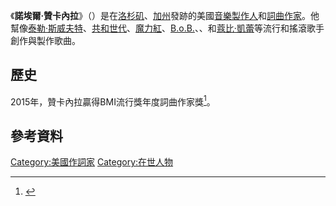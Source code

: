 {{NoteTA
|G1=Music
|G2=Show
}}
{{Infobox musical artist
| name = 諾埃爾·贊卡內拉
| image =
| birth_place = {{US}}[[科羅拉多州|科羅拉多州]][[丹佛|丹佛]]
| occupation = {{flatlist|
* [[音樂製作人|音樂製作人]]
* [[詞曲作家|詞曲作家]]
}}
| background = non_performing_personnel
| associated_acts = {{flatlist|
* [[共和世代|共和世代]]
* [[泰勒·斯威夫特|泰勒·斯威夫特]]
* [[魔力紅|魔力紅]]
* [[B.o.B|B.o.B.]]
* {{tsl|en|Gym Class Heroes|體育課英雄樂團}}
* {{tsl|en|Gavin DeGraw|蓋文·迪克羅}}
* [[蔻比·凱蕾|蔻比·凱蕾]]
}}
}}

《'''諾埃爾·贊卡內拉'''》（{{lang-en|Noel Zancanella}}）是在[[洛杉矶|洛杉矶]]、[[加利福尼亚州|加州]]發跡的美國[[音樂製作人|音樂製作人]]和[[詞曲作家|詞曲作家]]。他幫像[[泰勒·斯威夫特|泰勒·斯威夫特]]、[[共和世代|共和世代]]、[[魔力紅|魔力紅]]、[[B.o.B|B.o.B.]]、{{tsl|en|Gym Class Heroes|體育課英雄樂團}}、{{tsl|en|Gavin DeGraw|蓋文·迪克羅}}和[[蔻比·凱蕾|蔻比·凱蕾]]等流行和搖滾歌手創作與製作歌曲。

==歷史==
2015年，贊卡內拉贏得BMI流行獎年度詞曲作家獎<ref>{{cite web|title=P!nk Receives President’s Award at 63rd Annual BMI Pop Awards|url=http://www.bmi.com/news/entry/2015_bmi_pop_awards|website=BMI|accessdate=2020-08-17|archive-date=2016-04-08|archive-url=https://web.archive.org/web/20160408002639/http://www.bmi.com/news/entry/2015_bmi_pop_awards|dead-url=no}}</ref>。

==參考資料==
{{Reflist}}

{{Authority control}}
{{音樂家小作品}}
{{DEFAULTSORT:Zancanella, Noel}}
[[Category:美國作詞家|Category:美國作詞家]]
[[Category:在世人物|Category:在世人物]]